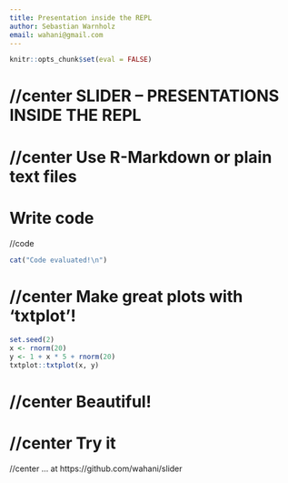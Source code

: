 ```yaml
---
title: Presentation inside the REPL
author: Sebastian Warnholz
email: wahani@gmail.com
---
```


```r
knitr::opts_chunk$set(eval = FALSE)
```


# //center SLIDER -- PRESENTATIONS INSIDE THE REPL

# //center Use R-Markdown or plain text files

# Write code

//code
```r
cat("Code evaluated!\n")
```


# //center Make great plots with 'txtplot'!

```r
set.seed(2)
x <- rnorm(20)
y <- 1 + x * 5 + rnorm(20)
txtplot::txtplot(x, y)
```


# //center Beautiful!


# //center Try it

//center ... at https://github.com/wahani/slider


